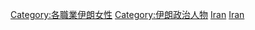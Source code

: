 [[Category:各職業伊朗女性|Category:各職業伊朗女性]]
[[Category:伊朗政治人物|Category:伊朗政治人物]]
[[Category:亚洲各国女性政治人物|Iran]]
[[Category:中東女性政治人物|Iran]]